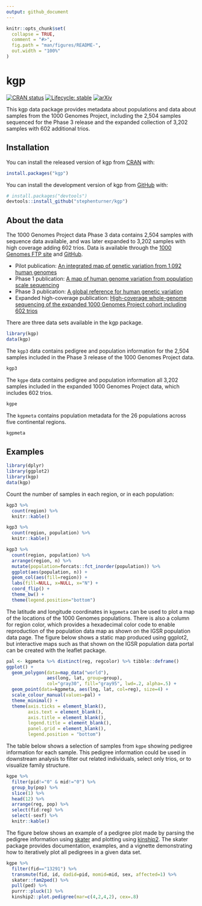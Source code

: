```yaml
---
output: github_document
---
```


<!-- README.md is generated from README.Rmd. Please edit that file -->

```r
knitr::opts_chunk$set(
  collapse = TRUE,
  comment = "#>",
  fig.path = "man/figures/README-",
  out.width = "100%"
)
```

# kgp

<!-- badges: start -->
[![CRAN status](https://www.r-pkg.org/badges/version/kgp)](https://CRAN.R-project.org/package=kgp)
[![Lifecycle: stable](https://img.shields.io/badge/lifecycle-stable-brightgreen.svg)](https://lifecycle.r-lib.org/articles/stages.html#stable)
[![arXiv](https://img.shields.io/badge/arXiv-2210.00539-b31b1b.svg)](https://arxiv.org/abs/2210.00539)
<!-- badges: end -->

This kgp data package provides metadata about populations and data about samples from the 1000 Genomes Project, including the 2,504 samples sequenced for the Phase 3 release and the expanded collection of 3,202 samples with 602 additional trios.

## Installation

You can install the released version of kgp from [CRAN](https://CRAN.R-project.org/package=kgp) with:

```r
install.packages("kgp")
```

You can install the development version of kgp from [GitHub](https://github.com/stephenturner/kgp) with:

```r
# install.packages("devtools")
devtools::install_github("stephenturner/kgp")
```

## About the data

The 1000 Genomes Project data Phase 3 data contains 2,504 samples with sequence data available, and was later expanded to 3,202 samples with high coverage adding 602 trios. Data is available through the [1000 Genomes FTP site](http://ftp.1000genomes.ebi.ac.uk/vol1/ftp/) and [GitHub](https://github.com/igsr/1000Genomes_data_indexes/). 

- Pilot publication: [An integrated map of genetic variation from 1,092 human genomes](https://www.nature.com/articles/nature11632)
- Phase 1 publication: [A map of human genome variation from population scale sequencing](https://www.nature.com/articles/nature09534)
- Phase 3 publication: [A global reference for human genetic variation](https://www.nature.com/articles/nature15393)
- Expanded high-coverage publication: [High-coverage whole-genome sequencing of the expanded 1000 Genomes Project cohort including 602 trios](https://pubmed.ncbi.nlm.nih.gov/36055201/)

There are three data sets available in the kgp package.

```r
library(kgp)
data(kgp)
```

The `kgp3` data contains pedigree and population information for the 2,504 samples included in the Phase 3 release of the 1000 Genomes Project data.

```r
kgp3
```

The `kgpe` data contains pedigree and population information all 3,202 samples included in the expanded 1000 Genomes Project data, which includes 602 trios.

```r
kgpe
```

The `kgpmeta` contains population metadata for the 26 populations across five continental regions.

```r
kgpmeta
```

## Examples

```r
library(dplyr)
library(ggplot2)
library(kgp)
data(kgp)
```

Count the number of samples in each region, or in each population: 

```r
kgp3 %>% 
  count(region) %>% 
  knitr::kable()
```

```r
kgp3 %>% 
  count(region, population) %>% 
  knitr::kable()
```

```r
kgp3 %>% 
  count(region, population) %>% 
  arrange(region, n) %>% 
  mutate(population=forcats::fct_inorder(population)) %>% 
  ggplot(aes(population, n)) + 
  geom_col(aes(fill=region)) + 
  labs(fill=NULL, x=NULL, x="N") + 
  coord_flip() + 
  theme_bw() + 
  theme(legend.position="bottom")
```

The latitude and longitude coordinates in `kgpmeta` can be used to plot a map of the locations of the 1000 Genomes populations. There is also a column for region color, which provides a hexadecimal color code to enable reproduction of the population data map as shown on the IGSR population data page. The figure below shows a static map produced using ggplot2, but interactive maps such as that shown on the IGSR population data portal can be created with the leaflet package.

```r
pal <- kgpmeta %>% distinct(reg, regcolor) %>% tibble::deframe()
ggplot() + 
  geom_polygon(data=map_data("world"), 
               aes(long, lat, group=group), 
               col="gray30", fill="gray95", lwd=.2, alpha=.5) + 
  geom_point(data=kgpmeta, aes(lng, lat, col=reg), size=4) + 
  scale_colour_manual(values=pal) +
  theme_minimal() + 
  theme(axis.ticks = element_blank(), 
        axis.text = element_blank(), 
        axis.title = element_blank(), 
        legend.title = element_blank(),
        panel.grid = element_blank(),
        legend.position = "bottom")
```

The table below shows a selection of samples from `kgpe` showing pedigree information for each sample. This pedigree information could be used in downstream analysis to filter out related individuals, select only trios, or to visualize family structure.

```r
kgpe %>% 
  filter(pid!="0" & mid!="0") %>% 
  group_by(pop) %>% 
  slice(1) %>% 
  head(12) %>% 
  arrange(reg, pop) %>% 
  select(fid:reg) %>% 
  select(-sexf) %>% 
  knitr::kable()
```

The figure below shows an example of a pedigree plot made by parsing the pedigree information using [skater](https://cran.r-project.org/package=skater) and plotting using [kinship2](https://cran.r-project.org/package=kinship2). The skater package provides documentation, examples, and a vignette demonstrating how to iteratively plot all pedigrees in a given data set.

```r
kgpe %>% 
  filter(fid=="13291") %>% 
  transmute(fid, id, dadid=pid, momid=mid, sex, affected=1) %>% 
  skater::fam2ped() %>% 
  pull(ped) %>% 
  purrr::pluck(1) %>% 
  kinship2::plot.pedigree(mar=c(4,2,4,2), cex=.8)
```
